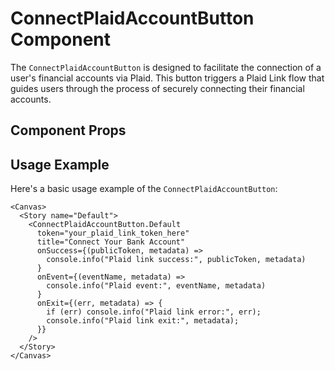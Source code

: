 

<Meta of={ConnectPlaidAccountButton} />

# ConnectPlaidAccountButton Component

The `ConnectPlaidAccountButton` is designed to facilitate the connection of a user's financial accounts via Plaid. This button triggers a Plaid Link flow that guides users through the process of securely connecting their financial accounts.

## Component Props

<Canvas of={ConnectPlaidAccountButton.Default} />

<Controls />

## Usage Example

Here's a basic usage example of the `ConnectPlaidAccountButton`:

```tsx
<Canvas>
  <Story name="Default">
    <ConnectPlaidAccountButton.Default
      token="your_plaid_link_token_here"
      title="Connect Your Bank Account"
      onSuccess={(publicToken, metadata) =>
        console.info("Plaid link success:", publicToken, metadata)
      }
      onEvent={(eventName, metadata) =>
        console.info("Plaid event:", eventName, metadata)
      }
      onExit={(err, metadata) => {
        if (err) console.info("Plaid link error:", err);
        console.info("Plaid link exit:", metadata);
      }}
    />
  </Story>
</Canvas>
```

